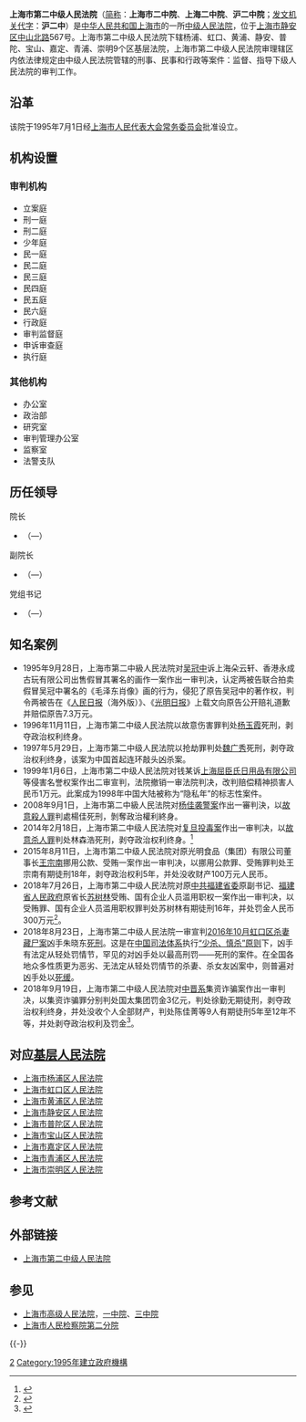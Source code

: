 {{Infobox PRCG
|机构名称=上海市第二中级人民法院
|标志1=National Emblem of the People's Republic of China.svg
|职位1=院长
|人员1=[[王信芳|王信芳]]
|衔级1=二级高级法官
|上诉法院=[[上海市高级人民法院|上海市高级人民法院]]
|业务上级=[[上海市高级人民法院|上海市高级人民法院]]
|组织上级=[[上海市人民代表大会|上海市人民代表大会]]<br />[[上海市人民代表大会常务委员会|上海市人民代表大会常务委员会]]
|中共上级=[[中国共产党上海市委员会|中国共产党上海市委员会]]
|中共本级=中国共产党上海市第二中级人民法院党组
|机构类型=[[中级人民法院|中级人民法院]]
|行政级别=正地厅级
|授权法源=[[中华人民共和国宪法|中华人民共和国宪法]]
|组织法规=[[中华人民共和国人民法院组织法|中华人民共和国人民法院组织法]]
|地址1=[[上海市|上海市]][[静安区|静安区]][[中山北路_(上海)|中山北路]]567号
|官网=[http://www.shezfy.com/ 上海市第二中级人民法院]
|成立时间=1995年7月1日
|前身=上海市中级人民法院
|时期1=
|机构1=
|时期2=
|机构2=
|时期3=
|机构3=
|a=[[上海市人民检察院第二分院|上海市人民检察院第二分院]]
|b=[[上海市第一中级人民法院|上海市第一中级人民法院]]
|c=[[上海铁路运输中级法院|上海铁路运输中级法院]]
|d=[[中华人民共和国上海海事法院|中华人民共和国上海海事法院]]
|e=[[上海市公安局|上海市公安局]]
|f=[[上海市国家安全局|上海市国家安全局]]
|g=[[上海市司法局|上海市司法局]]
}}

'''上海市第二中级人民法院'''（[[简称|简称]]：'''上海市二中院'''、'''上海二中院'''、'''沪二中院'''；[[发文字号|发文机关代字]]：'''沪二中'''）是[[中华人民共和国|中华人民共和国]][[上海市|上海市]]的一所[[中级人民法院|中级人民法院]]，位于[[上海市|上海市]][[静安区|静安区]][[中山北路_(上海)|中山北路]]567号。上海市第二中级人民法院下辖杨浦、虹口、黄浦、静安、普陀、宝山、嘉定、青浦、崇明9个区基层法院，上海市第二中级人民法院审理辖区内依法律规定由中级人民法院管辖的刑事、民事和行政等案件：监督、指导下级人民法院的审判工作。

==沿革==
该院于1995年7月1日经[[上海市人民代表大会常务委员会|上海市人民代表大会常务委员会]]批准设立。

==机构设置==
===审判机构===
*立案庭
*刑一庭
*刑二庭
*少年庭
*民一庭
*民二庭
*民三庭
*民四庭
*民五庭
*民六庭
*行政庭
*审判监督庭
*申诉审查庭
*执行庭 

===其他机构===
*办公室
*政治部
*研究室
*审判管理办公室
*监察室
*法警支队

==历任领导==
{{col-begin}}
{{col-2}}
; 院长
*[[]]（—）

; 副院长
*[[]]（—）

{{col-2}}
; 党组书记
*[[]]（—）
{{col-end}}

==知名案例==
* 1995年9月28日，上海市第二中級人民法院对[[吴冠中|吴冠中]]诉上海朵云轩、香港永成古玩有限公司出售假冒其署名的画作一案作出一审判决，认定两被告联合拍卖假冒吴冠中署名的《毛泽东肖像》画的行为，侵犯了原告吴冠中的著作权，判令两被告在《[[人民日报|人民日报]]（海外版）》、《[[光明日报|光明日报]]》上载文向原告公开赔礼道歉并赔偿原告7.3万元。
* 1996年11月11日，上海市第二中级人民法院以故意伤害罪判处[[杨玉霞毁容案|杨玉霞]]死刑，剥夺政治权利终身。
* 1997年5月29日，上海市第二中级人民法院以抢劫罪判处[[魏广秀敲头抢劫案|魏广秀]]死刑，剥夺政治权利终身，该案为中国首起连环敲头凶杀案。
* 1999年1月6日，上海市第二中级人民法院对钱某诉[[屈臣氏個人護理店|上海屈臣氏日用品有限公司]]等侵害名誉权案作出二审宣判，法院撤销一审法院判决，改判赔偿精神损害人民币1万元。此案成为1998年中国大陆被称为“隐私年”的标志性案件。
* 2008年9月1日，上海市第二中級人民法院对[[杨佳袭警案|杨佳袭警案]]作出一審判決，以[[故意殺人罪|故意殺人罪]]判處楊佳死刑，剝奪政治權利終身。
* 2014年2月18日，上海市第二中级人民法院对[[复旦投毒案|复旦投毒案]]作出一审判决，以[[故意杀人罪|故意杀人罪]]判处林森浩死刑，剥夺政治权利终身。<ref>{{cite web |url = http://news.sina.com.cn/c/2014-02-18/110629498442.shtml |title = 复旦投毒案投毒者林森浩被判处死刑 |date = 2014-02-18 |accessdate = 2014-02-18 |archive-date = 2020-11-27 |archive-url = https://web.archive.org/web/20201127135628/http://news.sina.com.cn/c/2014-02-18/110629498442.shtml |dead-url = no }}</ref>
* 2015年8月11日，上海市第二中级人民法院对原光明食品（集团）有限公司董事长[[王宗南|王宗南]]挪用公款、受贿一案作出一审判决，以挪用公款罪、受贿罪判处王宗南有期徒刑18年，剥夺政治权利5年，并处没收财产100万元人民币。
* 2018年7月26日，上海市第二中级人民法院对原[[中共福建省委|中共福建省委]]原副书记、[[福建省人民政府|福建省人民政府]]原省长[[苏树林|苏树林]]受贿、国有企业人员滥用职权一案作出一审判决，以受贿罪、国有企业人员滥用职权罪判处苏树林有期徒刑16年，并处罚金人民币300万元<ref>{{cite web |author1=徐隽 |title=苏树林犯受贿罪、滥用职权罪一审获刑16年，并处罚金三百万 |url=https://www.thepaper.cn/newsDetail_forward_2295248 |website=澎湃新闻 |accessdate=2018-07-26 |date=2018-07-26 |archive-date=2020-11-30 |archive-url=https://web.archive.org/web/20201130141002/https://www.thepaper.cn/newsDetail_forward_2295248 |dead-url=no }}</ref>。
*2018年8月23日，上海市第二中级人民法院一审宣判[[上海杀妻藏尸案|2016年10月虹口区杀妻藏尸案]]凶手朱晓东[[死刑|死刑]]。这是在[[中华人民共和国司法体制|中国司法体系]]执行[[中華人民共和國死刑制度|“少杀、慎杀”原则]]下，凶手有法定从轻处罚情节，罕见的对凶手处以最高刑罚——死刑的案件。在全国各地众多性质更为恶劣、无法定从轻处罚情节的杀妻、杀女友凶案中，则普遍对凶手处以[[死缓|死缓]]。
* 2018年9月19日，上海市第二中级人民法院对[[中晋_(公司)|中晋系]]集资诈骗案作出一审判决，以集资诈骗罪分别判处国太集团罚金3亿元，判处徐勤无期徒刑，剥夺政治权利终身，并处没收个人全部财产，判处陈佳菁等9人有期徒刑5年至12年不等，并处剥夺政治权利及罚金<ref>{{cite news|title=中晋系集资诈骗案一审宣判 徐勤被判无期徒刑|url=http://finance.sina.com.cn/chanjing/gsnews/2018-09-19/doc-ifxeuwwr6013564.shtml|publisher=上观新闻|date=2018-09-19|accessdate=2018-09-20|archive-date=2018-09-19|archive-url=https://web.archive.org/web/20180919211615/http://finance.sina.com.cn/chanjing/gsnews/2018-09-19/doc-ifxeuwwr6013564.shtml|dead-url=no}}</ref>。

== 对应[[基层人民法院|基层人民法院]] ==
*[[上海市杨浦区人民法院|上海市杨浦区人民法院]]
*[[上海市虹口区人民法院|上海市虹口区人民法院]]
*[[上海市黄浦区人民法院|上海市黄浦区人民法院]]
*[[上海市静安区人民法院|上海市静安区人民法院]]
*[[上海市普陀区人民法院|上海市普陀区人民法院]]
*[[上海市宝山区人民法院|上海市宝山区人民法院]]
*[[上海市嘉定区人民法院|上海市嘉定区人民法院]]
*[[上海市青浦区人民法院|上海市青浦区人民法院]]
*[[上海市崇明区人民法院|上海市崇明区人民法院]]

== 参考文献 ==
{{Reflist}}

== 外部链接 ==
* [http://www.shezfy.com/ 上海市第二中级人民法院]{{Wayback|url=http://www.shezfy.com/ |date=20200318135908 }}

== 参见 ==
{{Portal box|中华人民共和国|上海}}
* [[上海市高级人民法院|上海市高级人民法院]]，[[上海市第一中级人民法院|一中院]]、[[上海市第三中级人民法院|三中院]]
* [[上海市人民检察院第二分院|上海市人民检察院第二分院]]

{{-}}
{{中华人民共和国法院|地}}
{{上海政法|法院}}
{{上海市功能性区域}}

[[Category:上海市各中级人民法院|2]]
[[Category:1995年建立政府機構|Category:1995年建立政府機構]]